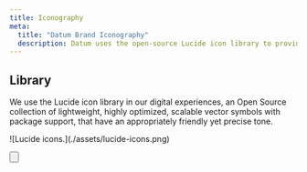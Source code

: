 ```yaml
---
title: Iconography
meta:
  title: "Datum Brand Iconography"
  description: Datum uses the open-source Lucide icon library to provide lightweight, scalable vector symbols with a friendly yet precise tone across all digital experiences.
---
```



## Library

We use the Lucide icon library in our digital experiences, an Open Source collection of lightweight, highly optimized, scalable vector symbols with package support, that have an appropriately friendly yet precise tone.

<Container tag="section" class="space-y-12 max-w-none lg:mt-16 md:mt-12 mt-8">

<BrandCardImage>
  ![Lucide icons.](./assets/lucide-icons.png)
</BrandCardImage>

<Button
class="btn btn--cream btn--large"
text="Access the library"
target="_blank"
href="https://lucide.dev/"
/>

</Container>
